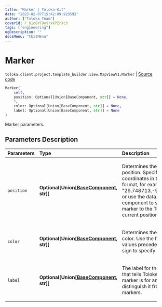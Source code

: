 ```yaml
---
title: "Marker | Toloka-Kit"
date: "2023-02-07T15:42:09.929592"
author: ["Toloka Team"]
coverId: F_bIcOYF9yjrxkPZrXc3
tags: ["engineering"]
ogDescription: ""
docsMenu: "tkitMenu"
---
```


# Marker
`toloka.client.project.template_builder.view.MapViewV1.Marker` | [Source code](https://github.com/Toloka/toloka-kit/blob/v1.1.3/src/client/project/template_builder/view.py#L446)

```python
Marker(
    self,
    position: Optional[Union[BaseComponent, str]] = None,
    *,
    color: Optional[Union[BaseComponent, str]] = None,
    label: Optional[Union[BaseComponent, str]] = None
)
```

Marker parameters.

## Parameters Description

| Parameters | Type | Description |
| :----------| :----| :-----------|
`position`|**Optional\[Union\[[BaseComponent](/docs-new/toloka-kit/reference/toloka.client.project.template_builder.base.BaseComponent), str\]\]**|<p>Determines the marker position. Specify the coordinates in the string format, for example, &quot;29.748713,-95.404287&quot;, or use the data.location component to set the marker to the Toloker&#x27;s current position.</p>
`color`|**Optional\[Union\[[BaseComponent](/docs-new/toloka-kit/reference/toloka.client.project.template_builder.base.BaseComponent), str\]\]**|<p>Determines the marker color. Use the hexadecimal values preceded by the # sign to specify the color.</p>
`label`|**Optional\[Union\[[BaseComponent](/docs-new/toloka-kit/reference/toloka.client.project.template_builder.base.BaseComponent), str\]\]**|<p>The label for the marker that tells Tolokers what this marker is for and helps distinguish it from other markers.</p>
